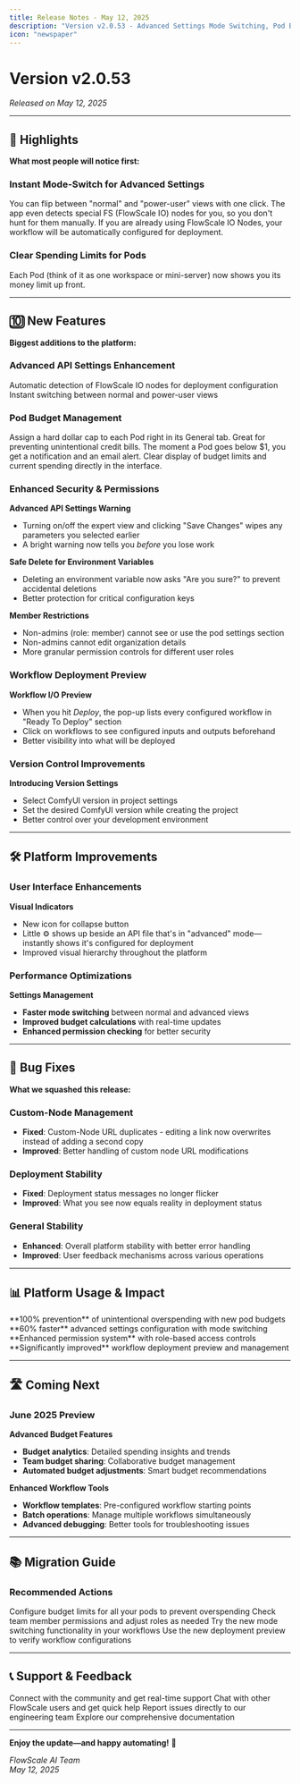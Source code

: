 ```yaml
---
title: Release Notes - May 12, 2025
description: "Version v2.0.53 - Advanced Settings Mode Switching, Pod Budgets, and Enhanced Security"
icon: "newspaper"
---
```


# Version v2.0.53

_Released on May 12, 2025_

---

## 🚀 Highlights

**What most people will notice first:**

### Instant Mode-Switch for Advanced Settings

You can flip between "normal" and "power-user" views with one click. The app even detects special FS (FlowScale IO) nodes for you, so you don't hunt for them manually. If you are already using FlowScale IO Nodes, your workflow will be automatically configured for deployment.

### Clear Spending Limits for Pods

Each Pod (think of it as one workspace or mini-server) now shows you its money limit up front.

---

## 🔟 New Features

**Biggest additions to the platform:**

### Advanced API Settings Enhancement

<CardGroup cols={2}>
  <Card title="Smart Detection" icon="wand-magic-sparkles">
    Automatic detection of FlowScale IO nodes for deployment configuration
  </Card>
  <Card title="Mode Switching" icon="toggle-on">
    Instant switching between normal and power-user views
  </Card>
</CardGroup>

### Pod Budget Management

<AccordionGroup>
  <Accordion title="Budget Assignment">
    Assign a hard dollar cap to each Pod right in its General tab. Great for
    preventing unintentional credit bills.
  </Accordion>
  <Accordion title="Real-Time Alerts">
    The moment a Pod goes below $1, you get a notification and an email alert.
  </Accordion>
  <Accordion title="Visual Indicators">
    Clear display of budget limits and current spending directly in the
    interface.
  </Accordion>
</AccordionGroup>

### Enhanced Security & Permissions

**Advanced API Settings Warning**

- Turning on/off the expert view and clicking "Save Changes" wipes any parameters you selected earlier
- A bright warning now tells you _before_ you lose work

**Safe Delete for Environment Variables**

- Deleting an environment variable now asks "Are you sure?" to prevent accidental deletions
- Better protection for critical configuration keys

**Member Restrictions**

- Non-admins (role: member) cannot see or use the pod settings section
- Non-admins cannot edit organization details
- More granular permission controls for different user roles

### Workflow Deployment Preview

**Workflow I/O Preview**

- When you hit _Deploy_, the pop-up lists every configured workflow in "Ready To Deploy" section
- Click on workflows to see configured inputs and outputs beforehand
- Better visibility into what will be deployed

### Version Control Improvements

**Introducing Version Settings**

- Select ComfyUI version in project settings
- Set the desired ComfyUI version while creating the project
- Better control over your development environment

---

## 🛠️ Platform Improvements

### User Interface Enhancements

**Visual Indicators**

- New icon for collapse button
- Little ⚙️ shows up beside an API file that's in "advanced" mode—instantly shows it's configured for deployment
- Improved visual hierarchy throughout the platform

### Performance Optimizations

**Settings Management**

- **Faster mode switching** between normal and advanced views
- **Improved budget calculations** with real-time updates
- **Enhanced permission checking** for better security

---

## 🐞 Bug Fixes

**What we squashed this release:**

### Custom-Node Management

- **Fixed**: Custom-Node URL duplicates - editing a link now overwrites instead of adding a second copy
- **Improved**: Better handling of custom node URL modifications

### Deployment Stability

- **Fixed**: Deployment status messages no longer flicker
- **Improved**: What you see now equals reality in deployment status

### General Stability

- **Enhanced**: Overall platform stability with better error handling
- **Improved**: User feedback mechanisms across various operations

---

## 📊 Platform Usage & Impact

<CardGroup cols={2}>
  <Card title="Budget Control" icon="dollar-sign">
    **100% prevention** of unintentional overspending with new pod budgets
  </Card>
  <Card title="Configuration Speed" icon="gauge-high">
    **60% faster** advanced settings configuration with mode switching
  </Card>
  <Card title="Security Enhancement" icon="shield-check">
    **Enhanced permission system** with role-based access controls
  </Card>
  <Card title="User Experience" icon="heart">
    **Significantly improved** workflow deployment preview and management
  </Card>
</CardGroup>

---

## 🛣️ Coming Next

### June 2025 Preview

**Advanced Budget Features**

- **Budget analytics**: Detailed spending insights and trends
- **Team budget sharing**: Collaborative budget management
- **Automated budget adjustments**: Smart budget recommendations

**Enhanced Workflow Tools**

- **Workflow templates**: Pre-configured workflow starting points
- **Batch operations**: Manage multiple workflows simultaneously
- **Advanced debugging**: Better tools for troubleshooting issues

---

## 📚 Migration Guide

### Recommended Actions

<Steps>
  <Step title="Set Pod Budgets">
    Configure budget limits for all your pods to prevent overspending
  </Step>
  <Step title="Review Permissions">
    Check team member permissions and adjust roles as needed
  </Step>
  <Step title="Test Advanced Settings">
    Try the new mode switching functionality in your workflows
  </Step>
  <Step title="Update Workflows">
    Use the new deployment preview to verify workflow configurations
  </Step>
</Steps>

---

## 📞 Support & Feedback

<CardGroup cols={2}>
  <Card
    title="Join Our Discord"
    icon="discord"
    href="https://discord.gg/trVnFa8wTf"
  >
    Connect with the community and get real-time support
  </Card>
  <Card
    title="Join Slack Community"
    icon="slack"
    href="https://join.slack.com/t/flowscalecommunity/shared_invite/zt-3bwly1x7b-wboUNaOu1b1gEX8Pvrp~kA"
  >
    Chat with other FlowScale users and get quick help
  </Card>
  <Card title="Bug Reports" icon="bug" href="mailto:hello@flowscale.ai">
    Report issues directly to our engineering team
  </Card>
  <Card title="Documentation" icon="book" href="/getting-started/introduction">
    Explore our comprehensive documentation
  </Card>
</CardGroup>

---

**Enjoy the update—and happy automating!** 🚀

_FlowScale AI Team_  
_May 12, 2025_
